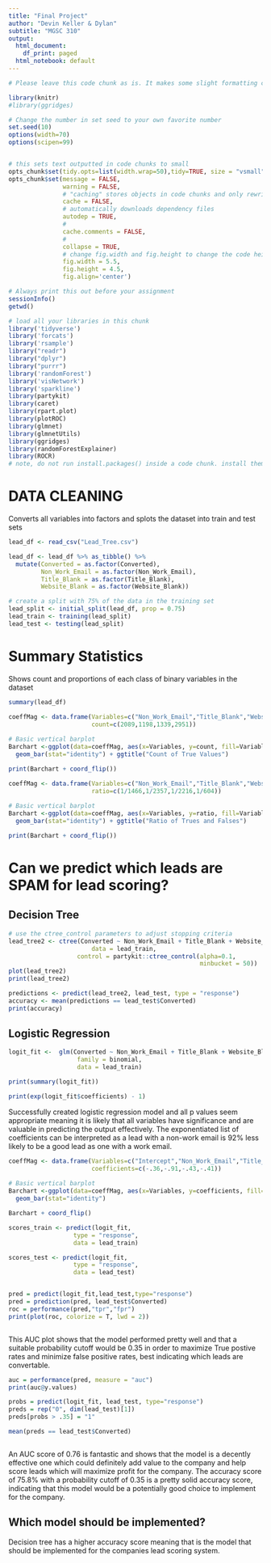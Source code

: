 ```yaml
---
title: "Final Project"
author: "Devin Keller & Dylan"
subtitle: "MGSC 310"
output:
  html_document:
    df_print: paged
  html_notebook: default
---
```


```r

# Please leave this code chunk as is. It makes some slight formatting changes to alter the output to be more aesthetically pleasing. 

library(knitr)
#library(ggridges)

# Change the number in set seed to your own favorite number
set.seed(10)
options(width=70)
options(scipen=99)


# this sets text outputted in code chunks to small
opts_chunk$set(tidy.opts=list(width.wrap=50),tidy=TRUE, size = "vsmall")  
opts_chunk$set(message = FALSE,                                          
               warning = FALSE,
               # "caching" stores objects in code chunks and only rewrites if you change things
               cache = FALSE,                               
               # automatically downloads dependency files
               autodep = TRUE,
               # 
               cache.comments = FALSE,
               # 
               collapse = TRUE,
               # change fig.width and fig.height to change the code height and width by default
               fig.width = 5.5,  
               fig.height = 4.5,
               fig.align='center')


```

```r

# Always print this out before your assignment
sessionInfo()
getwd()

```


<!-- ### start answering your problem set here -->
<!-- You may export your homework in either html or pdf, with the former usually being easier. 
     To export or compile your Rmd file: click above on 'Knit' then 'Knit to HTML' -->
<!-- Be sure to submit both your .Rmd file and the compiled .html or .pdf file for full credit -->


```r

# load all your libraries in this chunk 
library('tidyverse')
library('forcats')
library('rsample')
library("readr")
library("dplyr")
library("purrr")
library('randomForest')
library('visNetwork')
library('sparkline')
library(partykit)
library(caret)
library(rpart.plot)  
library(plotROC)
library(glmnet)
library(glmnetUtils)
library(ggridges)
library(randomForestExplainer)
library(ROCR)
# note, do not run install.packages() inside a code chunk. install them in the console outside of a code chunk. 

```



# DATA CLEANING

Converts all variables into factors and splots the dataset into train and test sets

```r
lead_df <- read_csv("Lead_Tree.csv")

lead_df <- lead_df %>% as_tibble() %>%
  mutate(Converted = as.factor(Converted),
         Non_Work_Email = as.factor(Non_Work_Email),
         Title_Blank = as.factor(Title_Blank),
         Website_Blank = as.factor(Website_Blank))

# create a split with 75% of the data in the training set
lead_split <- initial_split(lead_df, prop = 0.75)
lead_train <- training(lead_split)
lead_test <- testing(lead_split)


```


# Summary Statistics

Shows count and proportions of each class of binary variables in the dataset

```r


summary(lead_df)

coeffMag <- data.frame(Variables=c("Non_Work_Email","Title_Blank","Website Blank", "Converted"), 
                       count=c(2089,1198,1339,2951))
  
# Basic vertical barplot
Barchart <-ggplot(data=coeffMag, aes(x=Variables, y=count, fill=Variables))+
  geom_bar(stat="identity") + ggtitle("Count of True Values")

print(Barchart + coord_flip())

coeffMag <- data.frame(Variables=c("Non_Work_Email","Title_Blank","Website Blank", "Converted"), 
                       ratio=c(1/1466,1/2357,1/2216,1/604))
  
# Basic vertical barplot
Barchart <-ggplot(data=coeffMag, aes(x=Variables, y=ratio, fill=Variables))+
  geom_bar(stat="identity") + ggtitle("Ratio of Trues and Falses")

print(Barchart + coord_flip())

```


# Can we predict which leads are SPAM for lead scoring?

## Decision Tree

```r

# use the ctree_control parameters to adjust stopping criteria
lead_tree2 <- ctree(Converted ~ Non_Work_Email + Title_Blank + Website_Blank, 
                       data = lead_train,
                   control = partykit::ctree_control(alpha=0.1, 
                                                     minbucket = 50))
plot(lead_tree2)
print(lead_tree2)


```

```r
predictions <- predict(lead_tree2, lead_test, type = "response")
accuracy <- mean(predictions == lead_test$Converted)
print(accuracy)
```

## Logistic Regression

```r

logit_fit <-  glm(Converted ~ Non_Work_Email + Title_Blank + Website_Blank,
                   family = binomial,
                   data = lead_train)

print(summary(logit_fit))

print(exp(logit_fit$coefficients) - 1)

```


Successfully created logistic regression model and all p values seem appropriate meaning it is likely that all variables have significance and are valuable in predicting the output effectively. The exponentiated list of coefficients can be interpreted as a lead with a non-work email is 92% less likely to be a good lead as one with a work email.

```r

coeffMag <- data.frame(Variables=c("Intercept","Non_Work_Email","Title_Blank","Website Blank"), 
                       coefficients=c(-.36,-.91,-.43,-.41))
  
# Basic vertical barplot
Barchart <-ggplot(data=coeffMag, aes(x=Variables, y=coefficients, fill=Variables))+
  geom_bar(stat="identity")

Barchart + coord_flip()


```


```r

scores_train <- predict(logit_fit,
                  type = "response", 
                  data = lead_train)

scores_test <- predict(logit_fit,
                  type = "response", 
                  data = lead_test)


pred = predict(logit_fit,lead_test,type="response")
pred = prediction(pred, lead_test$Converted)
roc = performance(pred,"tpr","fpr")
print(plot(roc, colorize = T, lwd = 2))



```

This AUC plot shows that the model performed pretty well and that a suitable probability cutoff would be 0.35 in order to maximize True postive rates and minimize false positive rates, best indicating which leads are convertable.

```r

auc = performance(pred, measure = "auc")
print(auc@y.values)

probs = predict(logit_fit, lead_test, type="response")
preds = rep("0", dim(lead_test)[1])
preds[probs > .35] = "1"

mean(preds == lead_test$Converted)



```

An AUC score of 0.76 is fantastic and shows that the model is a decently effective one which could definitely add value to the company and help score leads which will maximize profit for the company. The accuracy score of 75.8% with a probability cutoff of 0.35 is a pretty solid accuracy score, indicating that this model would be a potentially good choice to implement for the company.


## Which model should be implemented?

Decision tree has a higher accuracy score meaning that is the model that should be implemented for the companies lead scoring system.
